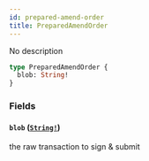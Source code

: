 ```yaml
---
id: prepared-amend-order
title: PreparedAmendOrder
---
```


No description

```graphql
type PreparedAmendOrder {
  blob: String!
}
```

### Fields

#### `blob` ([`String!`](/graphql/scalars/string))

the raw transaction to sign & submit
